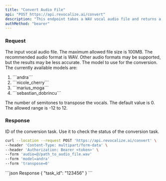```yaml
---
title: "Convert Audio File"
api: "POST https://api.revocalize.ai/convert"
description: "This endpoint takes a WAV vocal audio file and returns a URL string with the converted vocals audio file."
authMethod: "bearer"
---
```


### Request

<ParamField body="audio_file" type="file" required>
  The input vocal audio file. The maximum allowed file size is 100MB. The recommended audio format is WAV. Other audio formats may be supported, but the results may be less accurate.
</ParamField>

<ParamField body="model" type="string" required>
  The model to use for the conversion. The currently available models are: <br/>
  <ol>
    <li>```andra```</li>
    <li>```nicole_cherry```</li>
    <li>```marius_moga```</li>
    <li>```sebastian_dobrincu```</li>
  </ol>
</ParamField>

<ParamField body="transpose" type="integer" optional default="0">
  The number of semitones to transpose the vocals. The default value is 0. The allowed range is -12 to 12.
</ParamField>

### Response

<ResponseField name="task_id" type="string">
  ID of the conversion task. Use it to check the status of the conversion task.
</ResponseField> 

<RequestExample>

```bash Example Request
curl --location --request POST 'https://api.revocalize.ai/convert' \
--header 'Content-Type: multipart/form-data' \
--header 'Authorization: Bearer <token>' \
--form 'audio=@/path_to_audio_file.wav'
--form 'model=andra'
--form 'transpose=0'
```
</RequestExample> 

<ResponseExample>
```json Response
{
  "task_id": "123456"
}
```
</ResponseExample> 
